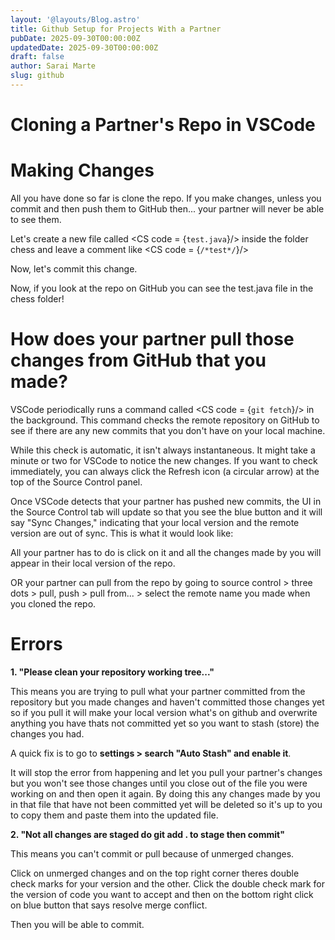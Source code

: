 ```yaml
---
layout: '@layouts/Blog.astro'
title: Github Setup for Projects With a Partner 
pubDate: 2025-09-30T00:00:00Z 
updatedDate: 2025-09-30T00:00:00Z 
draft: false
author: Sarai Marte
slug: github
---
```




# Cloning a Partner's Repo in VSCode

<ImageMd img={i3} alt = "1. Open the repo. Click the Code dropdown (1) and copy the HTTPS link (2)."> </ImageMd>

<ImageMd img={i4} alt = "2. Open VSCode and open/create a folder. I called mine test. Go to Source Control Tab (3) and click Initialize Repository (4) "> </ImageMd>

<ImageMd img={i5} alt = "3. Click on the three dots (5) > Remote (6) > Add Remote... (7)"> </ImageMd>

<ImageMd img={i6} alt = "4. Paste the HTTPS link to your repo and click enter."> </ImageMd>

<ImageMd img={i7} alt = "5. It's going to ask you for a remote name. It can be anything. I called mine 'a1' as in assignment 1. Click enter."> </ImageMd>

<ImageMd img={i8} alt = "6. Click on the three dots (10) > Pull, Push (11) > Pull From... (12) Select this."> </ImageMd>

<ImageMd img={i9} alt = "7. It's going to ask you where you want to pull from. There will only be one option at the start select that one (13) and click enter."> </ImageMd>

<ImageMd img={i10} alt = "8. Go back to Explorer/Files (14) and you'll be able to see all the files from the repo there now!"> </ImageMd>

# Making Changes 

All you have done so far is <Pop t= "make a copy"> clone </Pop> the repo. If you make changes, unless you commit and then push them to GitHub then... your partner will never be able to see them. 

Let's create a new file called <CS code = {`test.java`}/> inside the folder chess and leave a comment like <CS code = {`/*test*/`}/> 

<ImageMd img={i11} alt = "1. Click create file and call it test.java and leave a comment"> </ImageMd>

Now, let's commit this change. 

<ImageMd img={i12} alt = "2. Go to Source Control (2). Add a commit message like 'test commit' (3) and then click the blue Commit button (4). Publish Branch if you haven't already."> </ImageMd>

Now, if you look at the repo on GitHub you can see the test.java file in the chess folder!

<ImageMd img={i13} alt = ""> </ImageMd>

# How does your partner pull those changes from GitHub that you made?

VSCode periodically runs a command called <CS code = {`git fetch`}/> in the background. This command checks the remote repository on GitHub to see if there are any new commits that you don't have on your local machine.

While this check is automatic, it isn't always instantaneous. It might take a minute or two for VSCode to notice the new changes. If you want to check immediately, you can always click the Refresh icon (a circular arrow) at the top of the Source Control panel.

Once VSCode detects that your partner has pushed new commits, the UI in the Source Control tab will update so that you see the blue button and it will say "Sync Changes," indicating that your local version and the remote version are out of sync. This is what it would look like: 

<ImageMd img={i15} alt = ""> </ImageMd>

All your partner has to do is click on it and all the changes made by you will appear in their local version of the repo.

OR your partner can pull from the repo by going to source control > three dots > pull, push > pull from... > select the remote name you made when you cloned the repo.  

# Errors 


**1. "Please clean your repository working tree..."**

This means you are trying to pull what your partner committed from the repository but you made changes and haven't committed those changes yet so if you pull it will make your local version what's on github and overwrite anything you have thats not committed yet so you want to stash (store) the changes you had.

A quick fix is to go to **settings > search "Auto Stash" and enable it**.  

It will stop the error from happening and let you pull your partner's changes but you won't see those changes until you close out of the file you were working on and then open it again. By doing this any changes made by you in that file that have not been committed yet will be deleted so it's up to you to copy them and paste them into the updated file. 

   
**2. "Not all changes are staged do git add .  to stage then commit"**

This means you can't commit or pull because of unmerged changes. 

Click on unmerged changes and on the  top right corner theres double check marks for your version and the other. Click the double check mark for the version of code  you want to accept and then on the bottom right click on blue button that says resolve merge conflict. 

Then you will be able to commit. 